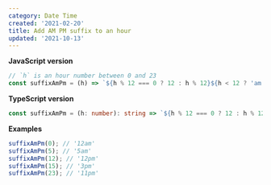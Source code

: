 ```yaml
---
category: Date Time
created: '2021-02-20'
title: Add AM PM suffix to an hour
updated: '2021-10-13'
---
```


**JavaScript version**

```js suffixAmPm.js
// `h` is an hour number between 0 and 23
const suffixAmPm = (h) => `${h % 12 === 0 ? 12 : h % 12}${h < 12 ? 'am' : 'pm'}`;
```

**TypeScript version**

```ts suffixAmPm.ts
const suffixAmPm = (h: number): string => `${h % 12 === 0 ? 12 : h % 12}${h < 12 ? 'am' : 'pm'}`;
```

**Examples**

```js examples.js
suffixAmPm(0); // '12am'
suffixAmPm(5); // '5am'
suffixAmPm(12); // '12pm'
suffixAmPm(15); // '3pm'
suffixAmPm(23); // '11pm'
```
